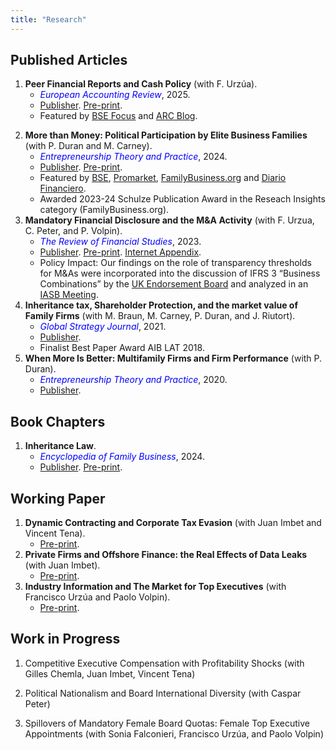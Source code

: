 ```yaml
---
title: "Research"
---
```


## Published Articles

1)  **Peer Financial Reports and Cash Policy** (with F. Urzúa).
    -   [*European Accounting Review*]{style="color:blue;"}, 2025.
    -   [Publisher](https://www.tandfonline.com/doi/full/10.1080/09638180.2025.2488344). [Pre-print](https://papers.ssrn.com/sol3/papers.cfm?abstract_id=4096239). 
    -   Featured by [BSE Focus](https://focus.bse.eu/how-transparent-reporting-influences-allocation-corporate-cash/) and [ARC Blog](https://eaa-online.org/arc/blog/2025/04/28/forecasting-liquidity-needs-how-peer-financial-reports-help-small-firms-optimize-cash-holdings/).

```{=html}
<!-- -->
```
2.  **More than Money: Political Participation by Elite Business Families** (with P. Duran and M. Carney).
    -   [*Entrepreneurship Theory and Practice*]{style="color:blue;"}, 2024.
    -   [Publisher](https://journals.sagepub.com/doi/10.1177/10422587241227624). [Pre-print](https://www.researchgate.net/publication/377182500_More_than_money_Political_participation_by_elite_business_families).
    -   Featured by [BSE](https://bse.eu/microupdates/more-money-political-participation-elite-business-families), [Promarket](https://www.promarket.org/2024/03/12/rent-seeking-alone-does-not-explain-why-wealthy-families-run-for-office/), [FamilyBusiness.org](https://familybusiness.org/content/why-prominent-business-families-dive-into-politics) and [Diario Financiero](https://dfmas.df.cl/df-mas/coffee-break/25-de-familias-empresarias-chilenas-han-tenido-incursion-en-politica).
    -   Awarded 2023-24 Schulze Publication Award in the Reseach Insights category (FamilyBusiness.org).
```{=html}
<!-- -->
```
3.  **Mandatory Financial Disclosure and the M&A Activity** (with F. Urzua, C. Peter, and P. Volpin).
    -   [*The Review of Financial Studies*]{style="color:blue;"}, 2023.
    -   [Publisher](https://academic.oup.com/rfs/article-abstract/36/12/4788/7202058?redirectedFrom=fulltext&login=false). [Pre-print](https://papers.ssrn.com/abstract=3768349). [Internet Appendix](https://oup.silverchair-cdn.com/oup/backfile/Content_public/Journal/rfs/36/12/10.1093_rfs_hhad052/1/hhad052_supplementary_data.pdf?Expires=1711502290&Signature=Rf6XxFRJiHodfFRqZCI4PW4UHV-6gIkRUAb3fEvVcoJlLPMepM644jkMGfHNblJERi9bvJNJHtcKWqGb28PtNzpPQSTDgtm6GOCMvJe23JWINzbQ36uhixyAw16rLltYnxOs-fQOXmtaw7caGcFeGBF1VDjT7xaBXmNM2Paje5fZcZqJzfuPegPE9-CjC138-F8bUlrN3ngTFeAW7kqA~Oe8G~rqKJ9S3NsSQl5JNyL2I7tddyYFc-3mhu1nN2IF79XUBjckSLYicSxRbyGiAi1kDHg1WIeMUD1~NOKykz-ZwcnlgNST2OO-NB1-W-HZnVmhQcmzJ--q67Ci34G1ow__&Key-Pair-Id=APKAIE5G5CRDK6RD3PGA).
    -  Policy Impact: Our findings on the role of transparency thresholds for M&As were incorporated into the discussion of IFRS 3 "Business Combinations" by the [UK Endorsement Board](https://ifrs-springapps-comment-letter-api-1.azuremicroservices.io/v2/download-file?path=638_68180_UK-Endorsement-Board_0_UKEB-Final-Comment-Letter-ED-BCDGI-UNSIGNED.pdf) and analyzed in an [IASB Meeting](https://www.ifrs.org/content/dam/ifrs/meetings/2025/april/iasb/ap18c-pis-evidence-based-feedback.pdf).
```{=html}
<!-- -->
```
4.  **Inheritance tax, Shareholder Protection, and the market value of Family Firms** (with M. Braun, M. Carney, P. Duran, and J. Riutort).
    -   [*Global Strategy Journal*]{style="color:blue;"}, 2021.
    -   [Publisher](https://onlinelibrary.wiley.com/doi/abs/10.1002/gsj.1394).
    -   Finalist Best Paper Award AIB LAT 2018.
```{=html}
<!-- -->
```
5.  **When More Is Better: Multifamily Firms and Firm Performance** (with P. Duran).
    -   [*Entrepreneurship Theory and Practice*]{style="color:blue;"}, 2020.
    -   [Publisher](https://journals.sagepub.com/doi/abs/10.1177/1042258719851206?journalCode=etpb).

## Book Chapters

1.  **Inheritance Law**.
    -   [*Encyclopedia of Family Business*]{style="color:blue;"}, 2024.
    -   [Publisher](https://www.elgaronline.com/display/book/9781800888722/ch63.xml). [Pre-print](https://papers.ssrn.com/sol3/papers.cfm?abstract_id=4411372).

## Working Paper

1.  **Dynamic Contracting and Corporate Tax Evasion** (with Juan Imbet and Vincent Tena).
    -   [Pre-print](https://papers.ssrn.com/sol3/papers.cfm?abstract_id=4872375).
2.  **Private Firms and Offshore Finance: the Real Effects of Data Leaks** (with Juan Imbet).
    -   [Pre-print](https://papers.ssrn.com/sol3/papers.cfm?abstract_id=4557679).
3.  **Industry Information and The Market for Top Executives** (with Francisco Urzúa and Paolo Volpin).
    -   [Pre-print](https://papers.ssrn.com/sol3/papers.cfm?abstract_id=5052279).

## Work in Progress

1.  Competitive Executive Compensation with Profitability Shocks (with Gilles Chemla, Juan Imbet, Vincent Tena)

2.  Political Nationalism and Board International Diversity (with Caspar Peter)

3.  Spillovers of Mandatory Female Board Quotas: Female Top Executive Appointments (with Sonia Falconieri, Francisco Urzúa, and Paolo Volpin)